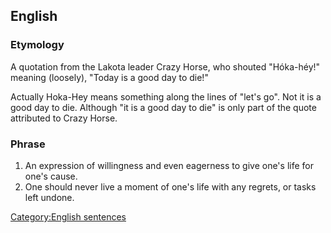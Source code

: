 ==English==
{{rfd|lang=en}}
===Etymology===
{{rfc|lang=en}}
A quotation from the Lakota leader Crazy Horse, who shouted "Hóka-héy!" meaning (loosely), "Today is a good day to die!"

Actually Hoka-Hey means something along the lines of "let's go". Not it is a good day to die. Although "it is a good day to die" is only part of the quote attributed to Crazy Horse.

===Phrase===
{{head|en|phrase}}

# An expression of willingness and even eagerness to give one's life for one's cause.
# One should never live a moment of one's life with any regrets, or tasks left undone.

[[Category:English sentences]]